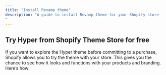 ```yaml
---
title: "Install Revamp theme"
description: "A guide to install Revamp theme for your Shopify store
"
---
```


## **Try Hyper from Shopify Theme Store for free**

If you want to explore the Hyper theme before committing to a purchase, Shopify allows you to try the theme with your store. This gives you the chance to see how it looks and functions with your products and branding. Here’s how:

## 